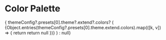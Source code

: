 

# Color Palette
<Meta title="Intro/Styling & Theming/Colors" />

  { themeConfig?.presets[0].theme?.extend?.colors? (
        <ColorPalette>
            {Object.entries(themeConfig?.presets[0].theme.extend.colors).map(([k, v]) => {
                    return <ColorItem key={k} title={k} colors={v} />
                return null
            })}
        </ColorPalette>
    ) : null}



